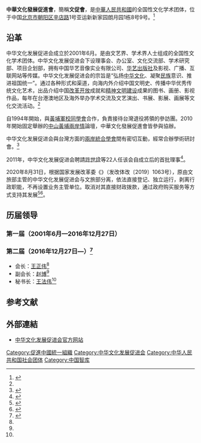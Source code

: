 {{not|中华文化促进会}}

'''中華文化發展促進會'''，簡稱'''文促會'''，是[[中華人民共和國|中華人民共和國]]的全国性文化学术团体，位于中国[[北京市|北京市]][[朝阳区|朝阳区]][[辛店路|辛店路]]1号亚运新新家园朗月园1栋8号9号。<ref name=jj>{{Cite web |url = http://www.chinaapc.org/wencuhuijianjie/2013-06-28/52.html |title = 中华文化发展促进会 |author =  |date = 2013-06-28 |publisher = 中华文化发展促进会 |language =  |accessdate =  |quote =  |archive-url = https://web.archive.org/web/20150325044802/http://www.chinaapc.org/wencuhuijianjie/2013-06-28/52.html |archive-date = 2015-03-25 |dead-url = yes }}</ref>

== 沿革 ==
中华文化发展促进会成立於2001年6月。是由文艺界、学术界人士组成的全国性文化学术团体。中华文化发展促进会下设理事会、办公室、文化交流部、学术研究部、项目企划部，拥有中国华艺音像实业有限公司、[[华艺出版社|华艺出版社]]及影视、广播、互联网站等传媒。中华文化发展促进会的宗旨是“弘扬[[中华文化|中华文化]]、凝聚[[中华民族|民族]]意识、推进祖国统一”。通过各种形式和渠道，向海内外介绍中国文明史、传播中华优秀传统文化艺术，出品介绍中国[[改革开放|改革开放]]成就和[[精神文明建设|精神文明建设]]成果的图书、画册、影视作品，每年在台港澳地区及海外举办学术交流及文艺演出、书展、影展、画展等文化交流活动。<ref name=jj/>

自1994年開始，與[[黃埔軍校同學會|黃埔軍校同學會]]合作，負責接待台灣退役將領的參訪團。2010年開始固定舉辦的[[中山黃埔兩岸情|中山黃埔兩岸情]]論壇，中華文化發展促進會皆參與協辦。

中华文化发展促进会與台灣方面的[[兩岸統合學會|兩岸統合學會]]間有密切互動，經常合辦學術研討會。<ref>{{Cite web |url = http://www.chinanews.com/tw/2013/06-26/4970482.shtml |title = 两岸“筑信研讨会”共识:一中架构处理军事互信 |author =  |date = 2013-06-26 |publisher = 中国新闻网 |language =  |accessdate =  |quote =  |archive-date = 2018-03-10 |archive-url = https://web.archive.org/web/20180310122901/http://www.chinanews.com/tw/2013/06-26/4970482.shtml |dead-url = no }}</ref>

2011年，中华文化发展促进会聘請[[許世詮|許世詮]]等22人任该会自成立后的首批理事<ref>{{cite news|author1=刘舒凌|title=中华文化发展促进会聘请许世铨等22人为首批理事|url=http://www.chinanews.com/cul/2011/11-09/3449533.shtml|date=2011-11-09|agency=中國新聞網|accessdate=2016-07-26|archive-date=2019-10-11|archive-url=https://web.archive.org/web/20191011133814/http://www.chinanews.com/cul/2011/11-09/3449533.shtml|dead-url=no}}</ref>。

2020年8月31日，根据国家发展改革委《{{s|关于全面推开行业协会商会与行政机关脱钩改革的实施意见}}》（发改体改〔2019〕1063号），原由文旅部主管的中华文化发展促进会与文旅部分离，依法直接登记、独立运行，剥离行政职能，不再设置业务主管单位。取消对其直接财政拨款，通过政府购买服务等方式支持其发展<ref name="报道0102A">{{cite web|title=关于全面推开行业协会商会与行政机关脱钩改革的实施意见|url=http://www.gov.cn/xinwen/2019-06/17/content_5400947.htm|accessdate=2021-01-02|author=国家发展和改革委员会|website=中国政府网|language=zh-hans|archive-url=https://web.archive.org/web/20210116153951/http://www.gov.cn/xinwen/2019-06/17/content_5400947.htm|archive-date=2021-01-16|dead-url=no|location=北京}}</ref><ref name="报道0102B">{{cite web|title=关于做好全面推开全国性行业协会商会与行政机关脱钩改革工作的通知|url=http://www.gov.cn/xinwen/2019-06/21/content_5402133.htm|accessdate=2021-01-02|author=行业协会商会与行政机关脱钩联合工作组办公室|website=中国政府网|archive-url=https://web.archive.org/web/20210102100431/http://www.gov.cn/xinwen/2019-06/21/content_5402133.htm|archive-date=2021-01-02|dead-url=no}}</ref>。

== 历届领导 ==
=== 第一届（2001年6月—2016年12月27日） ===

=== 第二届（2016年12月27日—）<ref name=ej>{{Cite web |url = http://www.chinaapc.org/zuixindongtai/2017-01-05/214.html |title = 中华文化发展促进会召开理事会换届大会 |author =  |date = 2017-01-05 |publisher = 中华文化发展促进会 |language =  |accessdate =  |quote =  |archive-url = https://web.archive.org/web/20190220231803/http://www.chinaapc.org/zuixindongtai/2017-01-05/214.html |archive-date = 2019-02-20 |dead-url = yes }}</ref> ===
* 会长：[[王正伟|王正伟]]<ref name=ej/>
* 副会长：[[赵博|赵博]]<ref name=ej/>
* 秘书长：[[王法伟|王法伟]]<ref name=ej/>

== 参考文献 ==
{{reflist|2}}

== 外部連結 ==
* [http://www.chinaapc.org/ 中华文化发展促进会官方网站]{{Dead link|date=2019年12月 |bot=InternetArchiveBot |fix-attempted=yes }}

[[Category:促進中國統一組織|Category:促進中國統一組織]]
[[Category:中华文化发展促进会|Category:中华文化发展促进会]]
[[Category:中华人民共和国社会团体|Category:中华人民共和国社会团体]]
[[Category:中国智库|Category:中国智库]]